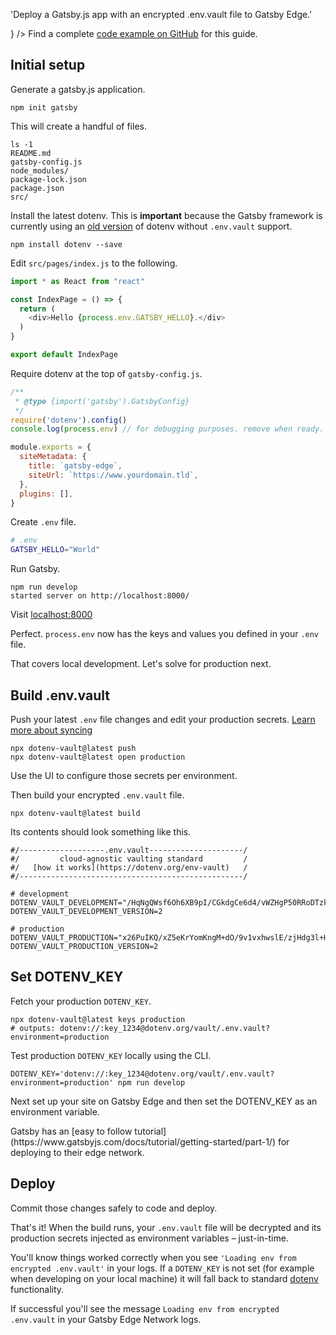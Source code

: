 

  'Deploy a Gatsby.js app with an encrypted .env.vault file to Gatsby Edge.'

<FrameworksBreadcrumb framework='Gatsby.js' url='/docs/frameworks/gatsby' />
<GuideHeading
  h1={title}
  icon={<GatsbyIcon className="h-9 w-9 text-[#663399]"/>} />

<Note>
  Find a complete <a href="https://github.com/dotenv-org/examples/tree/master/gatsby/gatsby-edge">code example on GitHub</a> for this guide.
</Note>

## Initial setup

Generate a gatsby.js application.

```shell {{ title: 'cli' }}
npm init gatsby
```

This will create a handful of files.

```shell {{ title: 'cli' }}
ls -1
README.md
gatsby-config.js
node_modules/
package-lock.json
package.json
src/
```

Install the latest dotenv. This is **important** because the Gatsby framework is currently using an [old version](https://github.com/gatsbyjs/gatsby/blob/fd8de341684df7aa5fcd911a25786beac471925c/benchmarks/mdx/package.json#L23) of dotenv without `.env.vault` support.


```shell {{ title: 'cli' }}
npm install dotenv --save
```

Edit `src/pages/index.js` to the following.

```js {{ title: 'src/pages/index.js' }}
import * as React from "react"

const IndexPage = () => {
  return (
    <div>Hello {process.env.GATSBY_HELLO}.</div>
  )
}

export default IndexPage
```

Require dotenv at the top of `gatsby-config.js`.

```js {{ title: 'gatsby-config.js' }}
/**
 * @type {import('gatsby').GatsbyConfig}
 */
require('dotenv').config()
console.log(process.env) // for debugging purposes. remove when ready.

module.exports = {
  siteMetadata: {
    title: `gatsby-edge`,
    siteUrl: `https://www.yourdomain.tld`,
  },
  plugins: [],
}
```

Create `.env` file.

```bash {{ title: ".env" }}
# .env
GATSBY_HELLO="World"
```

Run Gatsby.

```shell {{ title: 'cli' }}
npm run develop
started server on http://localhost:8000/
```

Visit [localhost:8000](http://localhost:8000)

<ScreenshotBrowser url='/assets/img/docs/nextjs-hello-world.png' />

Perfect. `process.env` now has the keys and values you defined in your `.env` file.

That covers local development. Let's solve for production next.

## Build .env.vault

Push your latest `.env` file changes and edit your production secrets. [Learn more about syncing](/docs/tutorials/sync)

```shell {{ title: 'cli' }}
npx dotenv-vault@latest push
npx dotenv-vault@latest open production
```

Use the UI to configure those secrets per environment.

<ScreenshotBrowser url='/assets/img/docs/edit-gatsby-hello.gif' www='dotenv.org' />

Then build your encrypted `.env.vault` file.

```shell {{ title: 'cli' }}
npx dotenv-vault@latest build
```

Its contents should look something like this.

```shell {{ title: '.env.vault' }}
#/-------------------.env.vault---------------------/
#/         cloud-agnostic vaulting standard         /
#/   [how it works](https://dotenv.org/env-vault)   /
#/--------------------------------------------------/

# development
DOTENV_VAULT_DEVELOPMENT="/HqNgQWsf6Oh6XB9pI/CGkdgCe6d4/vWZHgP50RRoDTzkzPQk/xOaQs="
DOTENV_VAULT_DEVELOPMENT_VERSION=2

# production
DOTENV_VAULT_PRODUCTION="x26PuIKQ/xZ5eKrYomKngM+dO/9v1vxhwslE/zjHdg3l+H6q6PheB5GVDVIbZg=="
DOTENV_VAULT_PRODUCTION_VERSION=2
```

## Set DOTENV_KEY

Fetch your production `DOTENV_KEY`.

```shell {{ title: 'cli' }}
npx dotenv-vault@latest keys production
# outputs: dotenv://:key_1234@dotenv.org/vault/.env.vault?environment=production
```

Test production `DOTENV_KEY` locally using the CLI.

```shell {{ title: 'cli' }}
DOTENV_KEY='dotenv://:key_1234@dotenv.org/vault/.env.vault?environment=production' npm run develop
```
<ScreenshotBrowser url='/assets/img/docs/hello-production.png' />

Next set up your site on Gatsby Edge and then set the DOTENV_KEY as an environment variable.

<Note>
  Gatsby has an [easy to follow tutorial](https://www.gatsbyjs.com/docs/tutorial/getting-started/part-1/) for deploying to their edge network.
</Note>

<ScreenshotBrowser url='/assets/img/docs/gatsby-config-vars.png' />

## Deploy

Commit those changes safely to code and deploy.

That's it! When the build runs, your `.env.vault` file will be decrypted and its production secrets injected as environment variables – just-in-time.

You'll know things worked correctly when you see `'Loading env from encrypted .env.vault'` in your logs. If a `DOTENV_KEY` is not set (for example when developing on your local machine) it will fall back to standard [dotenv](https://github.com/motdotla/dotenv) functionality.

If successful you'll see the message `Loading env from encrypted .env.vault` in your Gatsby Edge Network logs.

<ScreenshotBrowser url='/assets/img/docs/gatsby-logs-vault.png' www='gatsbyjs.com/dashboard' />

<WellDone/>
